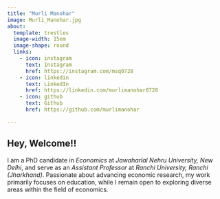 ---
title: "Murli Manohar"
image: Murli_Manohar.jpg
about:
  template: trestles
  image-width: 15em
  image-shape: round
  links:
    - icon: instagram
      text: Instagram
      href: https://instagram.com/msq0728
    - icon: linkedin
      text: LinkedIn
      href: https://linkedin.com/murlimanohar0728
    - icon: github
      text: Github
      href: https://github.com/murlimanohar

---

## Hey, Welcome!!
 I am a PhD candidate in *Economics* at *Jawaharlal Nehru University, New Delhi*, and serve as an *Assistant Professor* at *Ranchi University, Ranchi (Jharkhand)*. Passionate about advancing economic research, my work primarily focuses on education, while I remain open to exploring diverse areas within the field of economics.
